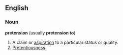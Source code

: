 ==English==

===Noun===
'''pretension''' (usually '''pretension to''')
# A claim or [[aspiration]] to a particular status or quality.
# [[Pretentiousness]].